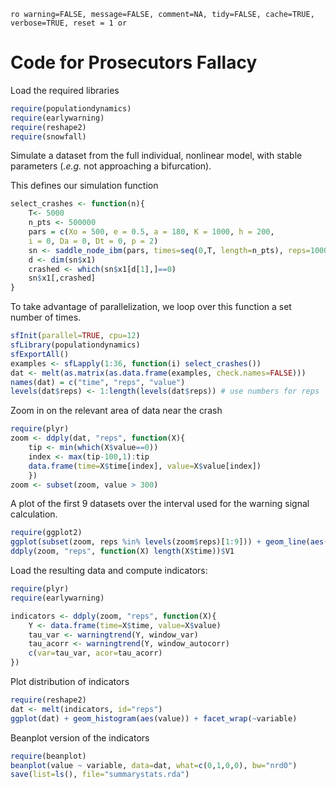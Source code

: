 `ro warning=FALSE, message=FALSE, comment=NA, tidy=FALSE, cache=TRUE, verbose=TRUE, reset = 1 or`

# Code for Prosecutors Fallacy 

Load the required libraries
 
``` r
require(populationdynamics)
require(earlywarning)
require(reshape2)
require(snowfall)
````

Simulate a dataset from the full individual, nonlinear model, with stable parameters (*.e.g.* not approaching a bifurcation).

This defines our simulation function

``` r
select_crashes <- function(n){
	T<- 5000
	n_pts <- 500000
	pars = c(Xo = 500, e = 0.5, a = 180, K = 1000, h = 200,
    i = 0, Da = 0, Dt = 0, p = 2)
	sn <- saddle_node_ibm(pars, times=seq(0,T, length=n_pts), reps=1000)
	d <- dim(sn$x1)
	crashed <- which(sn$x1[d[1],]==0)
	sn$x1[,crashed] 
}
````

To take advantage of parallelization, we loop over this function a set number of times.  

``` r
sfInit(parallel=TRUE, cpu=12)
sfLibrary(populationdynamics)
sfExportAll()
examples <- sfLapply(1:36, function(i) select_crashes())
dat <- melt(as.matrix(as.data.frame(examples, check.names=FALSE)))
names(dat) = c("time", "reps", "value")
levels(dat$reps) <- 1:length(levels(dat$reps)) # use numbers for reps
````

Zoom in on the relevant area of data near the crash

``` r
require(plyr)
zoom <- ddply(dat, "reps", function(X){
    tip <- min(which(X$value==0))
    index <- max(tip-100,1):tip
    data.frame(time=X$time[index], value=X$value[index])
    })
zoom <- subset(zoom, value > 300)
````

A plot of the first 9 datasets over the interval used for the warning signal calculation.

``` r
require(ggplot2)
ggplot(subset(zoom, reps %in% levels(zoom$reps)[1:9])) + geom_line(aes(time, value)) + facet_wrap(~reps, scales="free")
ddply(zoom, "reps", function(X) length(X$time))$V1
````


Load the resulting data and compute indicators:

``` r
require(plyr)
require(earlywarning)

indicators <- ddply(zoom, "reps", function(X){
    Y <- data.frame(time=X$time, value=X$value)
    tau_var <- warningtrend(Y, window_var)
    tau_acorr <- warningtrend(Y, window_autocorr)
    c(var=tau_var, acor=tau_acorr)
})

````

Plot distribution of indicators

``` r
require(reshape2)
dat <- melt(indicators, id="reps")
ggplot(dat) + geom_histogram(aes(value)) + facet_wrap(~variable)
````

Beanplot version of the indicators

``` r
require(beanplot)
beanplot(value ~ variable, data=dat, what=c(0,1,0,0), bw="nrd0")
save(list=ls(), file="summarystats.rda")
````




